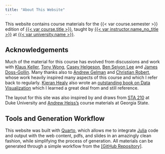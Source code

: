 ```yaml
---
title: "About This Website"
---
```


This website contains course materials for the {{< var course.semester >}} edition of [{{< var course.title >}}]({{< var course.url >}}), taught by [{{< var instructor.name_no_title >}}]({{< var instructor.url >}}) at [{{< var university.name >}}]({{< var university.url >}}).

## Acknowledgements

Much of the material for this course has evolved from discussions and work with [Klaus Keller](https://engineering.dartmouth.edu/community/faculty/klaus-keller), [Tony Wong](https://tonyewong.github.io/index.html), [Casey Helgeson](https://sites.google.com/site/caseyhelgeson/), [Ben Seiyon Lee](https://sites.google.com/view/benslee/) and [James Doss-Gollin](https://jamesdossgollin.me/). Many thanks also to [Andrew Gelman](https://statmodeling.stat.columbia.edu/) and [Christian Robert](https://xianblog.wordpress.com/), whose work heavily inspired many aspects of this course and which I refer back to regularly. [Kieran Healy](https://kieranhealy.org/) also wrote an [outstanding book on Data Visualization](https://kieranhealy.org/publications/dataviz/) which I learned a great deal from and still reference.

The layout for this site was also inspired by and draws from [STA 210](https://sta210-s22.github.io/website/) at Duke University and [Andrew Heiss's](https://www.andrewheiss.com/teaching/) course materials at Georgia State.

## Tools and Generation Workflow

This website was built with [Quarto](https://quarto.org/), which allows me to integrate [Julia](https://julialang.org/) code and output with the web content, pdfs, and slides in an amazingly clean fashion, while simplifying the process of generation. All materials can be generated through a simple workflow from the [[GitHub Repository]]({{< var course.github >}}).

